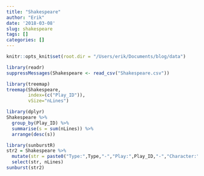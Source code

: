 ```yaml
---
title: "Shakespeare"
author: "Erik"
date: '2018-03-08'
slug: shakespeare
tags: []
categories: []
---
```


```r
knitr::opts_knit$set(root.dir = "/Users/erik/Documents/blog/data")
```


```r
library(readr)
suppressMessages(Shakespeare <- read_csv("Shakespeare.csv"))

```

```r
library(treemap)
treemap(Shakespeare,
        index=(c("Play_ID")),
        vSize="nLines")
```

```r
library(dplyr)
Shakespeare %>% 
  group_by(Play_ID) %>% 
  summarise(s = sum(nLines)) %>% 
  arrange(desc(s))
```


```r
library(sunburstR)
str2 = Shakespeare %>% 
  mutate(str = paste0("Type:",Type,"-","Play:",Play_ID,"-","Character:",Character_ID)) %>% 
  select(str, nLines)
sunburst(str2)
```
